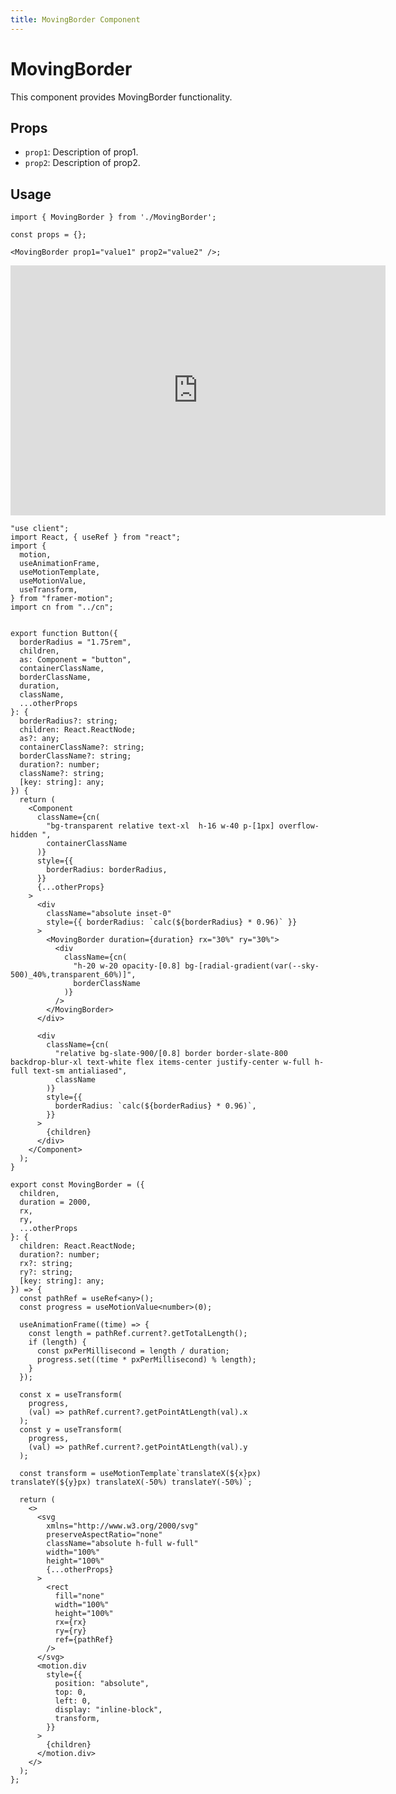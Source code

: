 ```yaml
---
title: MovingBorder Component
---
```


# MovingBorder

This component provides MovingBorder functionality.

## Props

- `prop1`: Description of prop1.
- `prop2`: Description of prop2.

## Usage

```tsx
import { MovingBorder } from './MovingBorder';

const props = {};

<MovingBorder prop1="value1" prop2="value2" />;
```

<iframe src="https://example.com" width="600" height="400" frameborder="0"></iframe>


```tsx
"use client";
import React, { useRef } from "react";
import {
  motion,
  useAnimationFrame,
  useMotionTemplate,
  useMotionValue,
  useTransform,
} from "framer-motion";
import cn from "../cn";


export function Button({
  borderRadius = "1.75rem",
  children,
  as: Component = "button",
  containerClassName,
  borderClassName,
  duration,
  className,
  ...otherProps
}: {
  borderRadius?: string;
  children: React.ReactNode;
  as?: any;
  containerClassName?: string;
  borderClassName?: string;
  duration?: number;
  className?: string;
  [key: string]: any;
}) {
  return (
    <Component
      className={cn(
        "bg-transparent relative text-xl  h-16 w-40 p-[1px] overflow-hidden ",
        containerClassName
      )}
      style={{
        borderRadius: borderRadius,
      }}
      {...otherProps}
    >
      <div
        className="absolute inset-0"
        style={{ borderRadius: `calc(${borderRadius} * 0.96)` }}
      >
        <MovingBorder duration={duration} rx="30%" ry="30%">
          <div
            className={cn(
              "h-20 w-20 opacity-[0.8] bg-[radial-gradient(var(--sky-500)_40%,transparent_60%)]",
              borderClassName
            )}
          />
        </MovingBorder>
      </div>

      <div
        className={cn(
          "relative bg-slate-900/[0.8] border border-slate-800 backdrop-blur-xl text-white flex items-center justify-center w-full h-full text-sm antialiased",
          className
        )}
        style={{
          borderRadius: `calc(${borderRadius} * 0.96)`,
        }}
      >
        {children}
      </div>
    </Component>
  );
}

export const MovingBorder = ({
  children,
  duration = 2000,
  rx,
  ry,
  ...otherProps
}: {
  children: React.ReactNode;
  duration?: number;
  rx?: string;
  ry?: string;
  [key: string]: any;
}) => {
  const pathRef = useRef<any>();
  const progress = useMotionValue<number>(0);

  useAnimationFrame((time) => {
    const length = pathRef.current?.getTotalLength();
    if (length) {
      const pxPerMillisecond = length / duration;
      progress.set((time * pxPerMillisecond) % length);
    }
  });

  const x = useTransform(
    progress,
    (val) => pathRef.current?.getPointAtLength(val).x
  );
  const y = useTransform(
    progress,
    (val) => pathRef.current?.getPointAtLength(val).y
  );

  const transform = useMotionTemplate`translateX(${x}px) translateY(${y}px) translateX(-50%) translateY(-50%)`;

  return (
    <>
      <svg
        xmlns="http://www.w3.org/2000/svg"
        preserveAspectRatio="none"
        className="absolute h-full w-full"
        width="100%"
        height="100%"
        {...otherProps}
      >
        <rect
          fill="none"
          width="100%"
          height="100%"
          rx={rx}
          ry={ry}
          ref={pathRef}
        />
      </svg>
      <motion.div
        style={{
          position: "absolute",
          top: 0,
          left: 0,
          display: "inline-block",
          transform,
        }}
      >
        {children}
      </motion.div>
    </>
  );
};

```